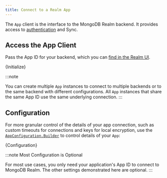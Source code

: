 ```yaml
---
title: Connect to a Realm App
---
```


The `App` client is the interface to the MongoDB Realm
backend. It provides access to [authentication](sdk/kotlin/app-services/authenticate-users)
and Sync.

## Access the App Client

Pass the App ID for your backend, which you can [find in the Realm UI](https://docs.mongodb.com/realm/get-started/find-your-project-or-app-id/#std-label-find-your-app-id).

<CodeBlock language="kotlin">{Initialize}</CodeBlock>

:::note

You can create multiple `App` instances to connect to multiple
backends or to the same backend with different configurations. All
`App` instances that share the same App ID use the same underlying
connection.
:::

## Configuration

For more granular control of the details of your app connection,
such as custom timeouts for connections and keys for local encryption,
use the [`AppConfiguration.Builder`](https://docs.mongodb.com/realm-sdks/kotlin/latest/library-sync/-realm%20-kotlin%20-multiplatform%20-s-d-k%20-%20-sync/io.realm.mongodb/-app-configuration/-builder/index.html)
to control details of your `App`:

<CodeBlock language="kotlin">{Configuration}</CodeBlock>

:::note Most Configuration is Optional

For most use cases, you only need your application's App ID to connect
to MongoDB Realm. The other settings demonstrated here are optional.
:::
